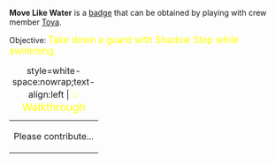 '''Move Like Water''' is a [[Badges|badge]] that can be obtained by playing with crew member [[Toya_of_Iga|Toya]].

Objective: <big style="color:yellow">Take down a guard with Shadow Step while swimming.</big>

{| class="mw-collapsible mw-collapsed"
|+ style=white-space:nowrap;text-align:left | <big style="color:yellow">💡 Walkthrough</big>
|-
| Please contribute...
|}